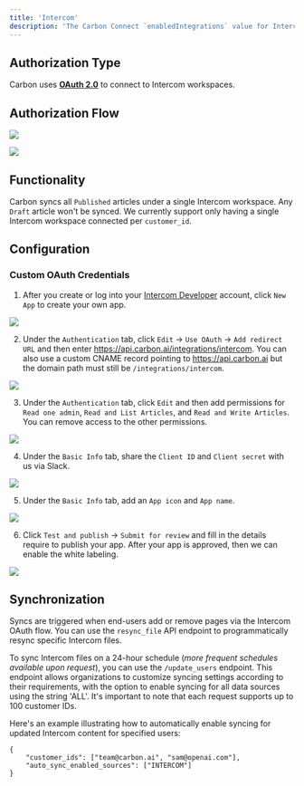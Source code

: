 ```yaml
---
title: 'Intercom'
description: 'The Carbon Connect `enabledIntegrations` value for Intercom is `INTERCOM`.'
---
```


## Authorization Type

Carbon uses **[OAuth 2.0](https://developers.intercom.com/building-apps/docs/setting-up-oauth)** to connect to Intercom workspaces.

## Authorization Flow

![](https://files.readme.io/d72b15d-image.png)

![](https://files.readme.io/c2825e3-image.png)

## Functionality

Carbon syncs all `Published` articles under a single Intercom workspace. Any `Draft` article won't be synced. We currently support only having a single Intercom workspace connected per `customer_id`.

## Configuration

### Custom OAuth Credentials

1. After you create or log into your [Intercom Developer](https://developers.intercom.com/) account, click `New App` to create your own app.

![](https://i.ibb.co/Y3Nmh4r/Screen-Shot-2023-09-11-at-5-06-46-PM.png)

2. Under the `Authentication` tab, click `Edit` -> `Use OAuth` -> `Add redirect URL` and then enter https://api.carbon.ai/integrations/intercom. You can also use a custom CNAME record pointing to https://api.carbon.ai but the domain path must still be `/integrations/intercom`.

![](https://i.ibb.co/pfzG9VJ/Screen-Shot-2023-09-11-at-5-17-47-PM.png)

3. Under the `Authentication` tab, click `Edit` and then add permissions for `Read one admin`, `Read and List Articles`, and `Read and Write Articles`. You can remove access to the other permissions.

![](https://i.ibb.co/L9BxJFK/Screen-Shot-2023-09-11-at-5-21-01-PM.png)

4. Under the `Basic Info` tab, share the `Client ID` and `Client secret` with us via Slack.

![](https://i.ibb.co/wCnVcQq/Screen-Shot-2023-09-11-at-5-25-39-PM.png)

5. Under the `Basic Info` tab, add an `App icon` and `App name`.

![](https://i.ibb.co/HqS9bhk/Screen-Shot-2023-09-11-at-5-47-31-PM.png)

6. Click `Test and publish` -> `Submit for review` and fill in the details require to publish your app. After your app is approved, then we can enable the white labeling.

![](https://i.ibb.co/Cm0xWBF/Screen-Shot-2023-09-11-at-5-51-09-PM.png)


## Synchronization

Syncs are triggered when end-users add or remove pages via the Intercom OAuth flow. You can use the `resync_file` API endpoint to programmatically resync specific Intercom files.

To sync Intercom files on a 24-hour schedule (_more frequent schedules available upon request_), you can use the `/update_users` endpoint. This endpoint allows organizations to customize syncing settings according to their requirements, with the option to enable syncing for all data sources using the string 'ALL'. It's important to note that each request supports up to 100 customer IDs.

Here's an example illustrating how to automatically enable syncing for updated Intercom content for specified users:

```
{
    "customer_ids": ["team@carbon.ai", "sam@openai.com"],
    "auto_sync_enabled_sources": ["INTERCOM"]
} 
